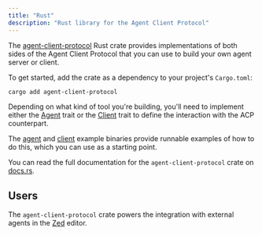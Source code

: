 ```yaml
---
title: "Rust"
description: "Rust library for the Agent Client Protocol"
---
```


The [agent-client-protocol](https://crates.io/crates/agent-client-protocol) Rust
crate provides implementations of both sides of the Agent Client Protocol that
you can use to build your own agent server or client.

To get started, add the crate as a dependency to your project's `Cargo.toml`:

```bash
cargo add agent-client-protocol
```

Depending on what kind of tool you're building, you'll need to implement either
the
[Agent](https://docs.rs/agent-client-protocol/latest/agent_client_protocol/trait.Agent.html)
trait or the
[Client](https://docs.rs/agent-client-protocol/latest/agent_client_protocol/trait.Client.html)
trait to define the interaction with the ACP counterpart.

The
[agent](https://github.com/zed-industries/agent-client-protocol/blob/main/rust/examples/agent.rs)
and
[client](https://github.com/zed-industries/agent-client-protocol/blob/main/rust/examples/client.rs)
example binaries provide runnable examples of how to do this, which you can use
as a starting point.

You can read the full documentation for the `agent-client-protocol` crate on
[docs.rs](https://docs.rs/agent-client-protocol/latest/agent_client_protocol/).

## Users

The `agent-client-protocol` crate powers the integration with external agents in
the [Zed](https://zed.dev) editor.
